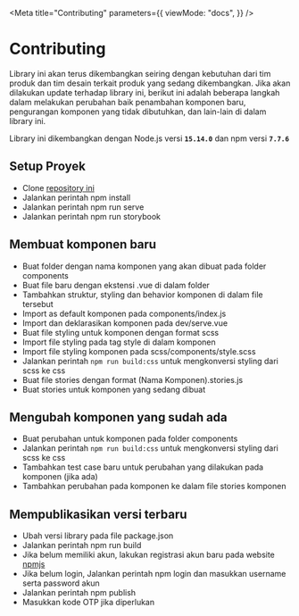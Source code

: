 
<Meta
  title="Contributing"
  parameters={{
    viewMode: "docs",
  }}
/>

# Contributing

Library ini akan terus dikembangkan seiring dengan kebutuhan dari tim produk dan tim desain terkait produk yang sedang dikembangkan. Jika akan dilakukan update terhadap library ini, berikut ini adalah beberapa langkah dalam melakukan perubahan baik penambahan komponen baru, pengurangan komponen yang tidak dibutuhkan, dan lain-lain di dalam library ini.

Library ini dikembangkan dengan Node.js versi **`15.14.0`** dan npm versi **`7.7.6`**

## Setup Proyek

- Clone [repository ini](https://github.com/wahudamon/gamatechno-component-lib-vue)
- Jalankan perintah npm install
- Jalankan perintah npm run serve
- Jalankan perintah npm run storybook

## Membuat komponen baru

- Buat folder dengan nama komponen yang akan dibuat pada folder components
- Buat file baru dengan ekstensi .vue di dalam folder
- Tambahkan struktur, styling dan behavior komponen di dalam file tersebut
- Import as default komponen pada components/index.js
- Import dan deklarasikan komponen pada dev/serve.vue
- Buat file styling untuk komponen dengan format scss
- Import file styling pada tag style di dalam komponen
- Import file styling komponen pada scss/components/style.scss
- Jalankan perintah `npm run build:css` untuk mengkonversi styling dari scss ke css
- Buat file stories dengan format (Nama Komponen).stories.js
- Buat stories untuk komponen yang sedang dibuat

## Mengubah komponen yang sudah ada

- Buat perubahan untuk komponen pada folder components
- Jalankan perintah `npm run build:css` untuk mengkonversi styling dari scss ke css
- Tambahkan test case baru untuk perubahan yang dilakukan pada komponen (jika ada)
- Tambahkan perubahan pada komponen ke dalam file stories komponen

## Mempublikasikan versi terbaru

- Ubah versi library pada file package.json
- Jalankan perintah npm run build
- Jika belum memiliki akun, lakukan registrasi akun baru pada website [npmjs](https://www.npmjs.com/)
- Jika belum login, Jalankan perintah npm login dan masukkan username serta password akun
- Jalankan perintah npm publish
- Masukkan kode OTP jika diperlukan
